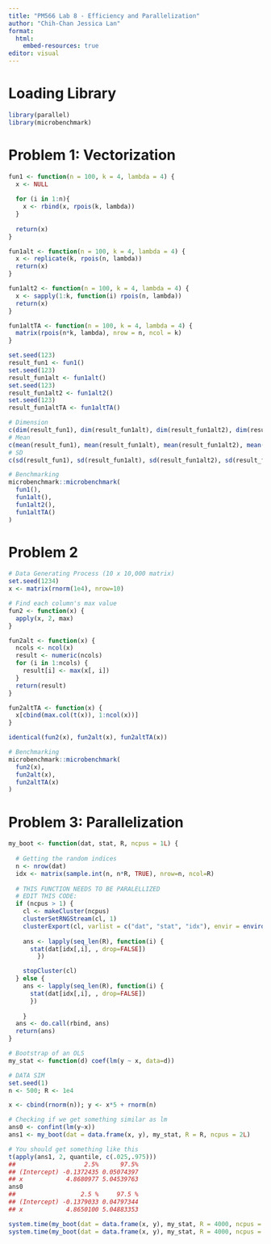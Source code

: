 ```yaml
---
title: "PM566 Lab 8 - Efficiency and Parallelization"
author: "Chih-Chan Jessica Lan"
format: 
  html:
    embed-resources: true
editor: visual
---
```


# Loading Library
```r
library(parallel)
library(microbenchmark)
```

# Problem 1: Vectorization
```r
fun1 <- function(n = 100, k = 4, lambda = 4) {
  x <- NULL
  
  for (i in 1:n){
    x <- rbind(x, rpois(k, lambda))    
  }
  
  return(x)
}
```

```r
fun1alt <- function(n = 100, k = 4, lambda = 4) {
  x <- replicate(k, rpois(n, lambda))
  return(x)
}
```

```r
fun1alt2 <- function(n = 100, k = 4, lambda = 4) {
  x <- sapply(1:k, function(i) rpois(n, lambda))
  return(x)
}
```

```r
fun1altTA <- function(n = 100, k = 4, lambda = 4) {
  matrix(rpois(n*k, lambda), nrow = n, ncol = k)
}
```


```r
set.seed(123)
result_fun1 <- fun1()
set.seed(123)
result_fun1alt <- fun1alt()
set.seed(123)
result_fun1alt2 <- fun1alt2()
set.seed(123)
result_fun1altTA <- fun1altTA()
```


```r
# Dimension
c(dim(result_fun1), dim(result_fun1alt), dim(result_fun1alt2), dim(result_fun1altTA))
# Mean
c(mean(result_fun1), mean(result_fun1alt), mean(result_fun1alt2), mean(result_fun1altTA))
# SD
c(sd(result_fun1), sd(result_fun1alt), sd(result_fun1alt2), sd(result_fun1altTA))
```

```r
# Benchmarking
microbenchmark::microbenchmark(
  fun1(),
  fun1alt(),
  fun1alt2(),
  fun1altTA()
)
```

# Problem 2
```r
# Data Generating Process (10 x 10,000 matrix)
set.seed(1234)
x <- matrix(rnorm(1e4), nrow=10)

# Find each column's max value
fun2 <- function(x) {
  apply(x, 2, max)
}

fun2alt <- function(x) {
  ncols <- ncol(x)
  result <- numeric(ncols)
  for (i in 1:ncols) {
    result[i] <- max(x[, i])
  }
  return(result)
}

fun2altTA <- function(x) {
  x[cbind(max.col(t(x)), 1:ncol(x))]
}
```

```r
identical(fun2(x), fun2alt(x), fun2altTA(x))
```

```r
# Benchmarking
microbenchmark::microbenchmark(
  fun2(x),
  fun2alt(x),
  fun2altTA(x)
)
```

# Problem 3: Parallelization
```r
my_boot <- function(dat, stat, R, ncpus = 1L) {
  
  # Getting the random indices
  n <- nrow(dat)
  idx <- matrix(sample.int(n, n*R, TRUE), nrow=n, ncol=R)
  
  # THIS FUNCTION NEEDS TO BE PARALELLIZED
  # EDIT THIS CODE:
  if (ncpus > 1) {
    cl <- makeCluster(ncpus)
    clusterSetRNGStream(cl, 1)
    clusterExport(cl, varlist = c("dat", "stat", "idx"), envir = environment())
    
    ans <- lapply(seq_len(R), function(i) {
      stat(dat[idx[,i], , drop=FALSE])
        })

    stopCluster(cl)
  } else {
    ans <- lapply(seq_len(R), function(i) {
      stat(dat[idx[,i], , drop=FALSE])
      })
    
    }
  ans <- do.call(rbind, ans)
  return(ans)
}
```

```r
# Bootstrap of an OLS
my_stat <- function(d) coef(lm(y ~ x, data=d))

# DATA SIM
set.seed(1)
n <- 500; R <- 1e4

x <- cbind(rnorm(n)); y <- x*5 + rnorm(n)

# Checking if we get something similar as lm
ans0 <- confint(lm(y~x))
ans1 <- my_boot(dat = data.frame(x, y), my_stat, R = R, ncpus = 2L)

# You should get something like this
t(apply(ans1, 2, quantile, c(.025,.975)))
##                   2.5%      97.5%
## (Intercept) -0.1372435 0.05074397
## x            4.8680977 5.04539763
ans0
##                  2.5 %     97.5 %
## (Intercept) -0.1379033 0.04797344
## x            4.8650100 5.04883353
```
```r
system.time(my_boot(dat = data.frame(x, y), my_stat, R = 4000, ncpus = 1L))
system.time(my_boot(dat = data.frame(x, y), my_stat, R = 4000, ncpus = 2L))
```

